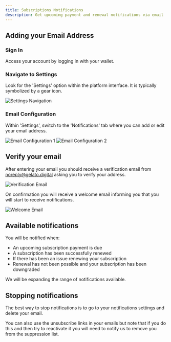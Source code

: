 ```yaml
---
title: Subscriptions Notifications
description: Get upcoming payment and renewal notifications via email
---
```


## Adding your Email Address

### Sign In
Access your account by logging in with your wallet.

### Navigate to Settings
Look for the 'Settings' option within the platform interface. It is typically symbolized by a gear icon.

![Settings Navigation](/images/1balance_notifications_1.png)

### Email Configuration
Within 'Settings', switch to the 'Notifications' tab where you can add or edit your email address.

![Email Configuration 1](/images/1balance_notifications_2.png)
![Email Configuration 2](/images/1balance_notifications_3.png)

## Verify your email

After entering your email you should receive a verification email from noreply@gelato.digital asking you to verify your address. 

![Verification Email](/images/1balance_notifications_4.png)

On confirmation you will receive a welcome email informing you that you will start to receive notifications.

![Welcome Email](/images/1balance_notifications_5.png)

## Available notifications

You will be notified when:

- An upcoming subscription payment is due
- A subscription has been successfully renewed
- If there has been an issue renewing your subscription
- Renewal has not been possible and your subscription has been downgraded

We will be expanding the range of notifications available.

## Stopping notifications

The best way to stop notifications is to go to your notifications settings and delete your email. 

You can also use the unsubscribe links in your emails but note that if you do this and then try to reactivate it you will need to notify us to remove you from the suppression list.